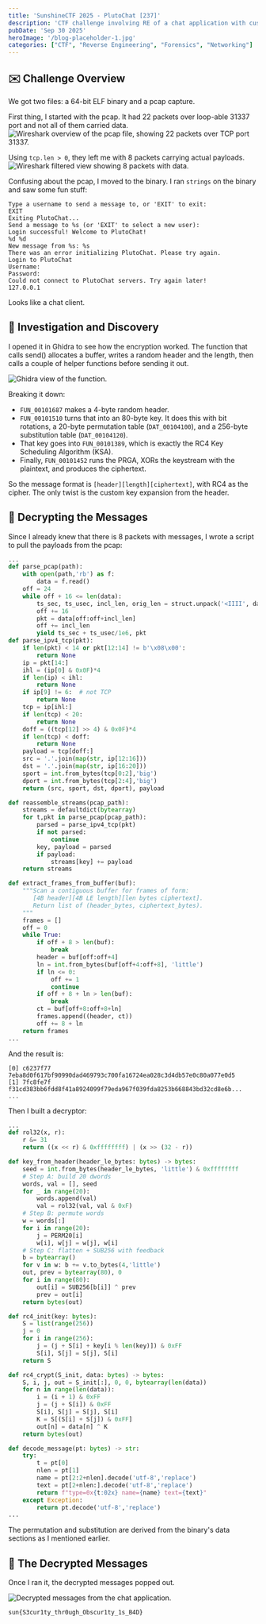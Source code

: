 ```yaml
---
title: 'SunshineCTF 2025 - PlutoChat [237]'
description: 'CTF challenge involving RE of a chat application with custom encryption.'
pubDate: 'Sep 30 2025'
heroImage: '/blog-placeholder-1.jpg'
categories: ["CTF", "Reverse Engineering", "Forensics", "Networking"]
---
```


## ✉️  Challenge Overview
We got two files: a 64-bit ELF binary and a pcap capture.

First thing, I started with the pcap. It had 22 packets over loop-able 31337 port and not all of them carried data. 
<img src="/assets/image/sunshine2025-pluto/22-packets.png" alt="Wireshark overview of the pcap file, showing 22 packets over TCP port 31337." />

Using `tcp.len > 0`, they left me with 8 packets carrying actual payloads.
<img src="/assets/image/sunshine2025-pluto/8-packets.png" alt="Wireshark filtered view showing 8 packets with data." />

Confusing about the pcap, I moved to the binary. I ran `strings` on the binary and saw some fun stuff:

```
Type a username to send a message to, or 'EXIT' to exit:
EXIT
Exiting PlutoChat...
Send a message to %s (or 'EXIT' to select a new user):
Login successful! Welcome to PlutoChat!
%d %d
New message from %s: %s
There was an error initializing PlutoChat. Please try again.
Login to PlutoChat
Username:
Password:
Could not connect to PlutoChat servers. Try again later!
127.0.0.1
```

Looks like a chat client.

## 🧠 Investigation and Discovery

I opened it in Ghidra to see how the encryption worked. The function that calls send() allocates a buffer, writes a random header and the length, then calls a couple of helper functions before sending it out. 

<img src="/assets/image/sunshine2025-pluto/func-ghidra.png" alt="Ghidra view of the function." />

Breaking it down:

- `FUN_00101687` makes a 4-byte random header.
- `FUN_00101510` turns that into an 80-byte key. It does this with bit rotations, a 20-byte permutation table (`DAT_00104100`), and a 256-byte substitution table (`DAT_00104120`).
- That key goes into `FUN_00101389`, which is exactly the RC4 Key Scheduling Algorithm (KSA).
- Finally, `FUN_00101452` runs the PRGA, XORs the keystream with the plaintext, and produces the ciphertext.

So the message format is `[header][length][ciphertext]`, with RC4 as the cipher. The only twist is the custom key expansion from the header.

## 🔧 Decrypting the Messages

Since I already knew that there is 8 packets with messages, I wrote a script to pull the payloads from the pcap:

```python
...
def parse_pcap(path):
    with open(path,'rb') as f:
        data = f.read()
    off = 24
    while off + 16 <= len(data):
        ts_sec, ts_usec, incl_len, orig_len = struct.unpack('<IIII', data[off:off+16])
        off += 16
        pkt = data[off:off+incl_len]
        off += incl_len
        yield ts_sec + ts_usec/1e6, pkt
def parse_ipv4_tcp(pkt):
    if len(pkt) < 14 or pkt[12:14] != b'\x08\x00':
        return None
    ip = pkt[14:]
    ihl = (ip[0] & 0x0F)*4
    if len(ip) < ihl:
        return None
    if ip[9] != 6:  # not TCP
        return None
    tcp = ip[ihl:]
    if len(tcp) < 20:
        return None
    doff = ((tcp[12] >> 4) & 0x0F)*4
    if len(tcp) < doff:
        return None
    payload = tcp[doff:]
    src = '.'.join(map(str, ip[12:16]))
    dst = '.'.join(map(str, ip[16:20]))
    sport = int.from_bytes(tcp[0:2],'big')
    dport = int.from_bytes(tcp[2:4],'big')
    return (src, sport, dst, dport), payload

def reassemble_streams(pcap_path):
    streams = defaultdict(bytearray)
    for t,pkt in parse_pcap(pcap_path):
        parsed = parse_ipv4_tcp(pkt)
        if not parsed:
            continue
        key, payload = parsed
        if payload:
            streams[key] += payload
    return streams

def extract_frames_from_buffer(buf):
    """Scan a contiguous buffer for frames of form:
       [4B header][4B LE length][len bytes ciphertext].
       Return list of (header_bytes, ciphertext_bytes).
    """
    frames = []
    off = 0
    while True:
        if off + 8 > len(buf):
            break
        header = buf[off:off+4]
        ln = int.from_bytes(buf[off+4:off+8], 'little')
        if ln <= 0:
            off += 1
            continue
        if off + 8 + ln > len(buf):
            break
        ct = buf[off+8:off+8+ln]
        frames.append((header, ct))
        off += 8 + ln
    return frames
...
```

And the result is:
```
[0] c6237f77 7eba8d0f617bf90990dad469793c700fa16724ea028c3d4db57e0c80a077e0d5
[1] 7fc8fe7f f31cd383bb6fdd8f41a8924099f79eda967f039fda8253b668843bd32cd8e6b...
...
```

Then I built a decryptor:

```python
...
def rol32(x, r):
    r &= 31
    return ((x << r) & 0xffffffff) | (x >> (32 - r))

def key_from_header(header_le_bytes: bytes) -> bytes:
    seed = int.from_bytes(header_le_bytes, 'little') & 0xffffffff
    # Step A: build 20 dwords
    words, val = [], seed
    for _ in range(20):
        words.append(val)
        val = rol32(val, val & 0xF)
    # Step B: permute words
    w = words[:]
    for i in range(20):
        j = PERM20[i]
        w[i], w[j] = w[j], w[i]
    # Step C: flatten + SUB256 with feedback
    b = bytearray()
    for v in w: b += v.to_bytes(4,'little')
    out, prev = bytearray(80), 0
    for i in range(80):
        out[i] = SUB256[b[i]] ^ prev
        prev = out[i]
    return bytes(out)

def rc4_init(key: bytes):
    S = list(range(256))
    j = 0
    for i in range(256):
        j = (j + S[i] + key[i % len(key)]) & 0xFF
        S[i], S[j] = S[j], S[i]
    return S

def rc4_crypt(S_init, data: bytes) -> bytes:
    S, i, j, out = S_init[:], 0, 0, bytearray(len(data))
    for n in range(len(data)):
        i = (i + 1) & 0xFF
        j = (j + S[i]) & 0xFF
        S[i], S[j] = S[j], S[i]
        K = S[(S[i] + S[j]) & 0xFF]
        out[n] = data[n] ^ K
    return bytes(out)

def decode_message(pt: bytes) -> str:
    try:
        t = pt[0]
        nlen = pt[1]
        name = pt[2:2+nlen].decode('utf-8','replace')
        text = pt[2+nlen:].decode('utf-8','replace')
        return f"type=0x{t:02x} name={name} text={text}"
    except Exception:
        return pt.decode('utf-8','replace')
...
```

The permutation and substitution are derived from the binary's data sections as I mentioned earlier.

## 🎉 The Decrypted Messages

Once I ran it, the decrypted messages popped out.

<img src="/assets/image/sunshine2025-pluto/flag.png" alt="Decrypted messages from the chat application." />

```
sun{S3cur1ty_thr0ugh_Obscur1ty_1s_B4D}
```